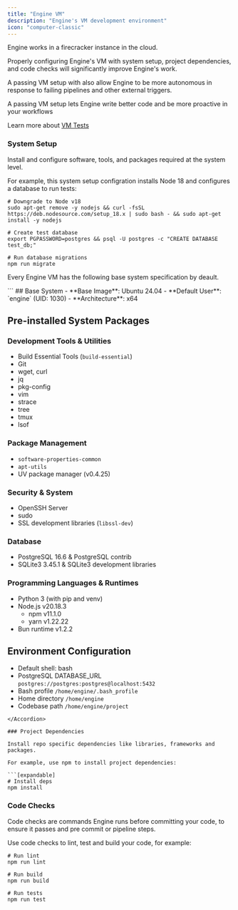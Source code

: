 ```yaml
---
title: "Engine VM"
description: "Engine's VM development environment"
icon: "computer-classic"
---
```


Engine works in a firecracker instance in the cloud.

Properly configuring Engine's VM with system setup, project dependencies, and code checks will significantly improve Engine's work.

A passing VM setup with also allow Engine to be more autonomous in response to failing pipelines and other external triggers.

<Note>
  A passing VM setup lets Engine write better code and be more proactive in your workflows

  Learn more about [VM Tests](/dev-env/vm-test)
</Note>

### System Setup

Install and configure software, tools, and  packages required at the system level.

For example, this system setup configration installs Node 18 and configures a database to run tests:

```[expandable]
# Downgrade to Node v18
sudo apt-get remove -y nodejs && curl -fsSL https://deb.nodesource.com/setup_18.x | sudo bash - && sudo apt-get install -y nodejs

# Create test database
export PGPASSWORD=postgres && psql -U postgres -c "CREATE DATABASE test_db;"

# Run database migrations
npm run migrate
```

Every Engine VM has the following base system specification by deault.

<Accordion title="VM base specifications" icon="notes">
  ```
  ## Base System
  - **Base Image**: Ubuntu 24.04
  - **Default User**: `engine` (UID: 1030)
  - **Architecture**: x64
  
  ## Pre-installed System Packages
  
  ### Development Tools & Utilities
  - Build Essential Tools (`build-essential`)
  - Git
  - wget, curl
  - jq
  - pkg-config
  - vim
  - strace
  - tree
  - tmux
  - lsof
  
  ### Package Management
  - `software-properties-common`
  - `apt-utils`
  - UV package manager (v0.4.25)
  
  ### Security & System
  - OpenSSH Server
  - sudo
  - SSL development libraries (`libssl-dev`)
  
  ### Database
  - PostgreSQL 16.6 & PostgreSQL contrib
  - SQLite3 3.45.1 & SQLite3 development libraries
  
  ### Programming Languages & Runtimes
  - Python 3 (with pip and venv)
  - Node.js v20.18.3
    - npm v11.1.0
    - yarn v1.22.22
  - Bun runtime v1.2.2
  
  ## Environment Configuration
  - Default shell: bash
  - PostgreSQL DATABASE_URL `postgres://postgres:postgres@localhost:5432`
  - Bash profile `/home/engine/.bash_profile`
  - Home directory `/home/engine`
  - Codebase path `/home/engine/project`
  ```
</Accordion>

### Project Dependencies

Install repo specific dependencies like libraries, frameworks and packages.

For example, use npm to install project dependencies:

```[expandable]
# Install deps
npm install
```

### Code Checks

Code checks are commands Engine runs before committing your code, to ensure it passes and pre commit or pipeline steps.

Use code checks to lint, test and build your code, for example:

```[expandable]
# Run lint
npm run lint

# Run build
npm run build

# Run tests
npm run test
```